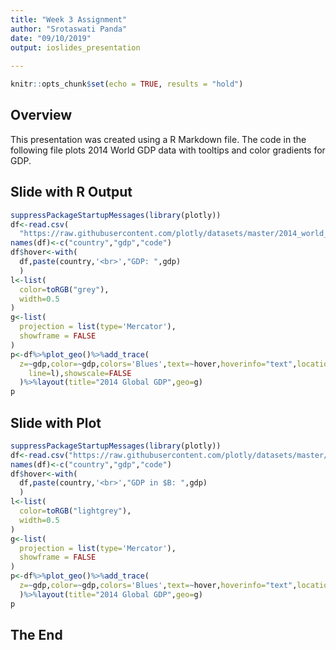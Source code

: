 ```yaml
---
title: "Week 3 Assignment"
author: "Srotaswati Panda"
date: "09/10/2019"
output: ioslides_presentation
  
---
```


```r
knitr::opts_chunk$set(echo = TRUE, results = "hold")
```

## Overview

This presentation was created using a R Markdown file. The code in the following file plots 2014 World GDP data with tooltips and color gradients for GDP.

## Slide with R Output {.smaller}

```r
suppressPackageStartupMessages(library(plotly))
df<-read.csv(
  "https://raw.githubusercontent.com/plotly/datasets/master/2014_world_gdp_with_codes.csv")
names(df)<-c("country","gdp","code")
df$hover<-with(
  df,paste(country,'<br>',"GDP: ",gdp)
  )
l<-list(
  color=toRGB("grey"),
  width=0.5
)
g<-list(
  projection = list(type='Mercator'),
  showframe = FALSE
)
p<-df%>%plot_geo()%>%add_trace(
  z=~gdp,color=~gdp,colors='Blues',text=~hover,hoverinfo="text",locations=~code,marker=list(
    line=l),showscale=FALSE
  )%>%layout(title="2014 Global GDP",geo=g)
p
```

## Slide with Plot

```r
suppressPackageStartupMessages(library(plotly))
df<-read.csv("https://raw.githubusercontent.com/plotly/datasets/master/2014_world_gdp_with_codes.csv")
names(df)<-c("country","gdp","code")
df$hover<-with(
  df,paste(country,'<br>',"GDP in $B: ",gdp)
  )
l<-list(
  color=toRGB("lightgrey"),
  width=0.5
)
g<-list(
  projection = list(type='Mercator'),
  showframe = FALSE
)
p<-df%>%plot_geo()%>%add_trace(
  z=~gdp,color=~gdp,colors='Blues',text=~hover,hoverinfo="text",locations=~code,marker=list(line=l),showscale=FALSE
  )%>%layout(title="2014 Global GDP",geo=g)
p
```

## The End
